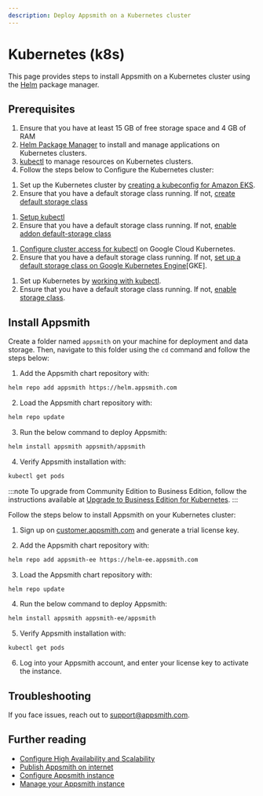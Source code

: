 ```yaml
---
description: Deploy Appsmith on a Kubernetes cluster
---
```


# Kubernetes (k8s)

This page provides steps to install Appsmith on a Kubernetes cluster using the [Helm](https://helm.sh) package manager.

## Prerequisites
1. Ensure that you have at least 15 GB of free storage space and 4 GB of RAM
2. [Helm Package Manager](https://helm.sh/docs/intro/install/) to install and manage applications on Kubernetes clusters.
3. [kubectl](https://kubernetes.io/docs/tasks/tools/#kubectl) to manage resources on Kubernetes clusters.
4. Follow the steps below to Configure the Kubernetes cluster:

<Tabs groupId="configurations" queryString="current-configuration">
 <TabItem label="AWS EKS" value="AWSEKS">

  1. Set up the Kubernetes cluster by [creating a kubeconfig for Amazon EKS](https://docs.aws.amazon.com/eks/latest/userguide/create-kubeconfig.html).
  2. Ensure that you have a default storage class running. If not, [create default storage class](https://docs.aws.amazon.com/eks/latest/userguide/storage-classes.html)

</TabItem>
<TabItem label="Minikube" value="Minikube">

  1. [Setup kubectl](https://minikube.sigs.k8s.io/docs/handbook/kubectl/)
  2. Ensure that you have a default storage class running. If not, [enable addon default-storage class](https://kubernetes.io/docs/tutorials/hello-minikube/#enable-addons)

</TabItem>
<TabItem label="Google Cloud Kubernetes" value="GoogleCloudKubernetes">

  1. [Configure cluster access for kubectl](https://cloud.google.com/kubernetes-engine/docs/how-to/cluster-access-for-kubectl) on Google Cloud Kubernetes.
  2. Ensure that you have a default storage class running. If not, [set up a default storage class on Google Kubernetes Engine](https://cloud.google.com/anthos/clusters/docs/on-prem/1.3/how-to/default-storage-class)[GKE].

</TabItem>
<TabItem label="Microk8s" value="Microk8s">

  1. Set up Kubernetes by [working with kubectl](https://microk8s.io/docs/working-with-kubectl).
  2. Ensure that you have a default storage class running. If not, [enable storage class](https://microk8s.io/docs/command-reference#heading--microk8s-enable).
    
</TabItem>
</Tabs>

## Install Appsmith

Create a folder named `appsmith` on your machine for deployment and data storage. Then, navigate to this folder using the `cd` command and follow the steps below:

<Tabs groupId="appsmithEditions" queryString="current-edition">
  <TabItem label="Community Edition" value="communityEdition"> 

  1. Add the Appsmith chart repository with:

  ```bash
  helm repo add appsmith https://helm.appsmith.com
  ```

  2. Load the Appsmith chart repository with:
  ```bash
  helm repo update
  ```

  3. Run the below command to deploy Appsmith:
  ```bash
  helm install appsmith appsmith/appsmith
  ```

  4. Verify Appsmith installation with:
  ```bash
  kubectl get pods
  ```

</TabItem>
<TabItem label="Business Edition" value="businessEdition"> 

:::note
To upgrade from Community Edition to Business Edition, follow the instructions available at [Upgrade to Business Edition for Kubernetes](/getting-started/setup/upgrade-to-business-edition/kubernetes).
:::

Follow the steps below to install Appsmith on your Kubernetes cluster:

1. Sign up on [customer.appsmith.com](https://customer.appsmith.com/) and generate a trial license key.

2. Add the Appsmith chart repository with:

```bash
helm repo add appsmith-ee https://helm-ee.appsmith.com
```
3. Load the Appsmith chart repository with:

```bash
helm repo update
```
4. Run the below command to deploy Appsmith:

```bash
helm install appsmith appsmith-ee/appsmith
```

5. Verify Appsmith installation with:

```bash
kubectl get pods
```

6. Log into your Appsmith account, and enter your license key to activate the instance.


</TabItem>
</Tabs>   

## Troubleshooting
If you face issues, reach out to [support@appsmith.com](mailto:support@appsmith.com).

## Further reading

* [Configure High Availability and Scalability](/getting-started/setup/installation-guides/kubernetes/configure-high-availability)
* [Publish Appsmith on internet](/getting-started/setup/installation-guides/kubernetes/publish-appsmith-online)
* [Configure Appsmith instance](/getting-started/setup/instance-configuration#configure-helm-installations)
* [Manage your Appsmith instance](/getting-started/setup/instance-management)
